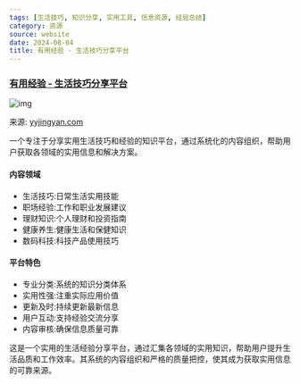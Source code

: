 ```yaml
---
tags: [生活技巧, 知识分享, 实用工具, 信息资源, 经验总结]
category: 资源
source: website
date: 2024-08-04
title: 有用经验 - 生活技巧分享平台
---
```


### [有用经验 - 生活技巧分享平台](https://yyjingyan.com/)

![img](https://img.mengpeng.tech/i/2024/11/24/6742f9bcaf33f.webp)

来源: [yyjingyan.com](https://yyjingyan.com/)

一个专注于分享实用生活技巧和经验的知识平台，通过系统化的内容组织，帮助用户获取各领域的实用信息和解决方案。

#### 内容领域
- 生活技巧:日常生活实用技能
- 职场经验:工作和职业发展建议
- 理财知识:个人理财和投资指南
- 健康养生:健康生活和保健知识
- 数码科技:科技产品使用技巧

#### 平台特色
- 专业分类:系统的知识分类体系
- 实用性强:注重实际应用价值
- 更新及时:持续更新最新信息
- 用户互动:支持经验交流分享
- 内容审核:确保信息质量可靠

这是一个实用的生活经验分享平台，通过汇集各领域的实用知识，帮助用户提升生活品质和工作效率。其系统的内容组织和严格的质量把控，使其成为获取实用信息的可靠来源。
